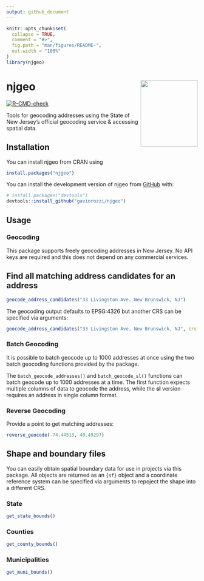 ```yaml
---
output: github_document
---
```


<!-- README.md is generated from README.Rmd. Please edit that file -->

```r
knitr::opts_chunk$set(
  collapse = TRUE,
  comment = "#>",
  fig.path = "man/figures/README-",
  out.width = "100%"
)
library(njgeo)
```

# njgeo <a href='https://gavinrozzi.github.io/njgeo/'><img src='man/figures/logo.png' align="right" height="175" width="150" /></a>

<!-- badges: start -->
[![R-CMD-check](https://github.com/gavinrozzi/njgeo/actions/workflows/R-CMD-check.yaml/badge.svg)](https://github.com/gavinrozzi/njgeo/actions/workflows/R-CMD-check.yaml)
<!-- badges: end -->

Tools for geocoding addresses using the State of New Jersey's official geocoding service & accessing spatial data.

## Installation

You can install njgeo from CRAN using

``` r
install.packages("njgeo")
```

You can install the development version of njgeo from [GitHub](https://github.com/) with:

``` r
# install.packages("devtools")
devtools::install_github("gavinrozzi/njgeo")
```

## Usage

### Geocoding

This package supports freely geocoding addresses in New Jersey. No API keys are required and this does not depend on any commercial services.

## Find all matching address candidates for an address

```r
geocode_address_candidates("33 Livingston Ave. New Brunswick, NJ")
```

The geocoding output defaults to EPSG:4326 but another CRS can be specified via arguments:

```r
geocode_address_candidates("33 Livingston Ave. New Brunswick, NJ", crs = 3424)
```

### Batch Geocoding

It is possible to batch geocode up to 1000 addresses at once using the two batch geocoding functions provided by the package.

The `batch_geocode_addresses()` and `batch_geocode_sl()` functions can batch geocode up to 1000 addresses at a time. The first function expects multiple columns of data to geocode the address, while the **sl** version requires an address in single column format.

### Reverse Geocoding

Provide a point to get matching addresses:
```r
reverse_geocode(-74.44513, 40.49297)
```

## Shape and boundary files

You can easily obtain spatial boundary data for use in projects via this package. All objects are returned as an `{sf}` object and a coordinate reference system can be specified via arguments to repoject the shape into a different CRS.

### State

```r
get_state_bounds()
```

### Counties

```r
get_county_bounds()
```

### Municipalities

```r
get_muni_bounds()
```
